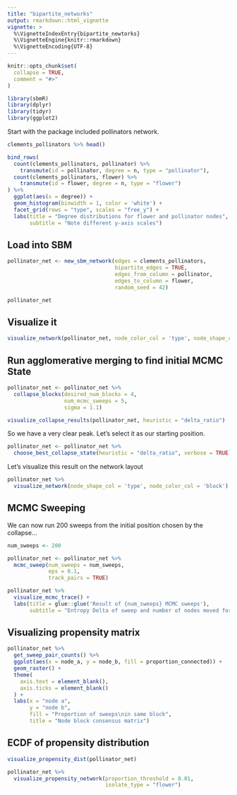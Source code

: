 ```yaml
---
title: "bipartite_networks"
output: rmarkdown::html_vignette
vignette: >
  %\VignetteIndexEntry{bipartite_newtorks}
  %\VignetteEngine{knitr::rmarkdown}
  %\VignetteEncoding{UTF-8}
---
```


```r
knitr::opts_chunk$set(
  collapse = TRUE,
  comment = "#>"
)
```

```r
library(sbmR)
library(dplyr)
library(tidyr)
library(ggplot2)
```


Start with the package included pollinators network.

```r
clements_pollinators %>% head()

bind_rows(
  count(clements_pollinators, pollinator) %>% 
    transmute(id = pollinator, degree = n, type = "pollinator"),
  count(clements_pollinators, flower) %>% 
    transmute(id = flower, degree = n, type = "flower")
) %>% 
  ggplot(aes(x = degree)) +
  geom_histogram(binwidth = 1, color = 'white') +
  facet_grid(rows = "type", scales = "free_y") +
  labs(title = "Degree distributions for flower and pollinator nodes",
       subtitle = "Note different y-axis scales")
```

## Load into SBM

```r
pollinator_net <- new_sbm_network(edges = clements_pollinators,
                                  bipartite_edges = TRUE,
                                  edges_from_column = pollinator,
                                  edges_to_column = flower,
                                  random_seed = 42)

pollinator_net
```

## Visualize it

```r
visualize_network(pollinator_net, node_color_col = 'type', node_shape_col = 'none')
```



## Run agglomerative merging to find initial MCMC State

```r
pollinator_net <- pollinator_net %>% 
  collapse_blocks(desired_num_blocks = 4,
                  num_mcmc_sweeps = 5,
                  sigma = 1.1)
```


```r
visualize_collapse_results(pollinator_net, heuristic = "delta_ratio")
```
So we have a very clear peak. Let's select it as our starting position. 

```r
pollinator_net <- pollinator_net %>% 
  choose_best_collapse_state(heuristic = "delta_ratio", verbose = TRUE)
```


Let's visualize this result on the network layout

```r
pollinator_net %>% 
  visualize_network(node_shape_col = 'type', node_color_col = 'block')
```

## MCMC Sweeping

We can now run 200 sweeps from the initial position chosen by the collapse...

```r
num_sweeps <- 200

pollinator_net <- pollinator_net %>%
  mcmc_sweep(num_sweeps = num_sweeps, 
             eps = 0.1, 
             track_pairs = TRUE)

pollinator_net %>% 
  visualize_mcmc_trace() +
  labs(title = glue::glue('Result of {num_sweeps} MCMC sweeps'),
       subtitle = "Entropy Delta of sweep and number of nodes moved for sweep")
```


## Visualizing propensity matrix

```r
pollinator_net %>% 
  get_sweep_pair_counts() %>% 
  ggplot(aes(x = node_a, y = node_b, fill = proportion_connected)) +
  geom_raster() +
  theme(
    axis.text = element_blank(),
    axis.ticks = element_blank()
  ) +
  labs(x = "node a", 
       y = "node b",
       fill = "Proportion of sweeps\nin same block",
       title = "Node block consensus matrix")
```

## ECDF of propensity distribution

```r
visualize_propensity_dist(pollinator_net)
```

```r
pollinator_net %>% 
  visualize_propensity_network(proportion_threshold = 0.01, 
                               isolate_type = "flower")
```




